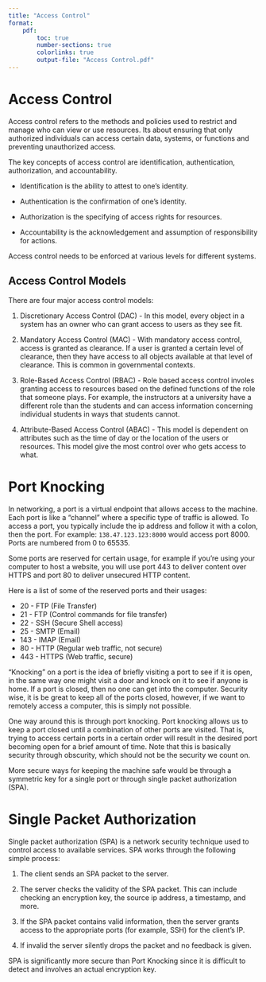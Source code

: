 ```yaml
---
title: "Access Control"
format:
    pdf:
        toc: true
        number-sections: true
        colorlinks: true
        output-file: "Access Control.pdf"
---
```


# Access Control

Access control refers to the methods and policies used to restrict and manage who can view or use resources. Its about ensuring that only authorized individuals can access certain data, systems, or functions and preventing unauthorized access.

The key concepts of access control are identification, authentication, authorization, and accountability. 

- Identification is the ability to attest to one's identity.

- Authentication is the confirmation of one's identity.

- Authorization is the specifying of access rights for resources.

- Accountability is the acknowledgement and assumption of responsibility for actions. 

Access control needs to be enforced at various levels for different systems. 

## Access Control Models

There are four major access control models:

1. Discretionary Access Control (DAC) - In this model, every object in a system has an owner who can grant access to users as they see fit.

2. Mandatory Access Control (MAC) - With mandatory access control, access is granted as clearance. If a user is granted a certain level of clearance, then they have access to all objects available at that level of clearance. This is common in governmental contexts.

3. Role-Based Access Control (RBAC) - Role based access control involes granting access to resources based on the defined functions of the role that someone plays. For example, the instructors at a university have a different role than the students and can access information concerning individual students in ways that students cannot.

4. Attribute-Based Access Control (ABAC) - This model is dependent on attributes such as the time of day or the location of the users or resources. This model give the most control over who gets access to what.


# Port Knocking

In networking, a port is a virtual endpoint that allows access to the machine. Each port is like a "channel" where a specific type of traffic is allowed. To access a port, you typically include the ip address and follow it with a colon, then the port. For example: `138.47.123.123:8000` would access port 8000. Ports are numbered from 0 to 65535.

Some ports are reserved for certain usage, for example if you're using your computer to host a website, you will use port 443 to deliver content over HTTPS and port 80 to deliver unsecured HTTP content.

Here is a list of some of the reserved ports and their usages:

- 20 - FTP (File Transfer)
- 21 - FTP (Control commands for file transfer)
- 22 - SSH (Secure Shell access)
- 25 - SMTP (Email)
- 143 - IMAP (Email)
- 80 - HTTP (Regular web traffic, not secure)
- 443 - HTTPS (Web traffic, secure)

"Knocking" on a port is the idea of briefly visiting a port to see if it is open, in the same way one might visit a door and knock on it to see if anyone is home. If a port is closed, then no one can get into the computer. Security wise, it is be great to keep all of the ports closed, however, if we want to remotely access a computer, this is simply not possible. 

One way around this is through port knocking. Port knocking allows us to keep a port closed until a combination of other ports are visited. That is, trying to access certain ports in a certain order will result in the desired port becoming open for a brief amount of time. Note that this is basically security through obscurity, which should not be the security we count on.

More secure ways for keeping the machine safe would be through a symmetric key for a single port or through single packet authorization (SPA).

# Single Packet Authorization

Single packet authorization (SPA) is a network security technique used to control access to available services. SPA works through the following simple process:

1. The client sends an SPA packet to the server.

2. The server checks the validity of the SPA packet. This can include checking an encryption key, the source ip address, a timestamp, and more.

3. If the SPA packet contains valid information, then the server grants access to the appropriate ports (for example, SSH) for the client's IP.

4. If invalid the server silently drops the packet and no feedback is given.

SPA is significantly more secure than Port Knocking since it is difficult to detect and involves an actual encryption key.